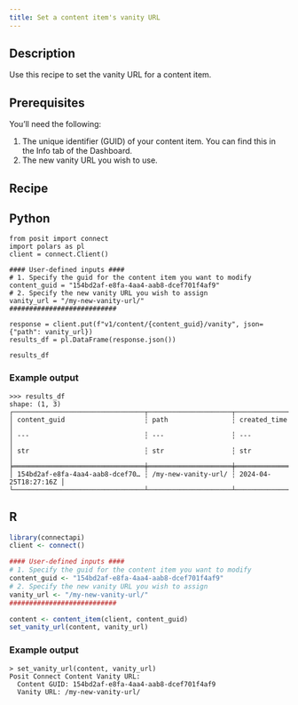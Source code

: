 ```yaml
---
title: Set a content item's vanity URL
---
```


## Description

Use this recipe to set the vanity URL for a content item.

## Prerequisites

You'll need the following:

1. The unique identifier (GUID) of your content item. You can find this in the Info tab of the Dashboard.
2. The new vanity URL you wish to use.

## Recipe

:::{.panel-tabset group="language"}

## Python

```.python
from posit import connect
import polars as pl
client = connect.Client()

#### User-defined inputs ####
# 1. Specify the guid for the content item you want to modify
content_guid = "154bd2af-e8fa-4aa4-aab8-dcef701f4af9"
# 2. Specify the new vanity URL you wish to assign
vanity_url = "/my-new-vanity-url/"
###########################

response = client.put(f"v1/content/{content_guid}/vanity", json={"path": vanity_url})
results_df = pl.DataFrame(response.json())

results_df
```

### Example output

```
>>> results_df
shape: (1, 3)
┌─────────────────────────────────┬─────────────────────┬──────────────────────┐
│ content_guid                    ┆ path                ┆ created_time         │
│ ---                             ┆ ---                 ┆ ---                  │
│ str                             ┆ str                 ┆ str                  │
╞═════════════════════════════════╪═════════════════════╪══════════════════════╡
│ 154bd2af-e8fa-4aa4-aab8-dcef70… ┆ /my-new-vanity-url/ ┆ 2024-04-25T18:27:16Z │
└─────────────────────────────────┴─────────────────────┴──────────────────────┘
```

## R

```.r
library(connectapi)
client <- connect()

#### User-defined inputs ####
# 1. Specify the guid for the content item you want to modify
content_guid <- "154bd2af-e8fa-4aa4-aab8-dcef701f4af9"
# 2. Specify the new vanity URL you wish to assign
vanity_url <- "/my-new-vanity-url/"
###########################

content <- content_item(client, content_guid)
set_vanity_url(content, vanity_url)
```

### Example output

```
> set_vanity_url(content, vanity_url)
Posit Connect Content Vanity URL: 
  Content GUID: 154bd2af-e8fa-4aa4-aab8-dcef701f4af9
  Vanity URL: /my-new-vanity-url/
```

:::
